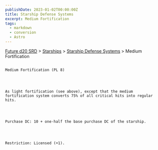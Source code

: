 ```yaml
---
publishDate: 2023-01-02T00:00:00Z
title: Starship Defense Systems
excerpt: Medium Fortification
tags:
  - markdown
  - conversion
  - Astro
---
```







[Future d20 SRD](/#futureD20)
     > [Starships](future-d20-srd-starships-index)
     > [Starship Defense Systems](future-d20-srd-starships-starship-defense-systems-index)
     > Medium Fortification
    




## 
    Medium Fortification (PL 8)
   



    As light fortification (see above), except that the medium fortification system converts 75% of all critical hits into regular hits.
   



    Purchase DC: 10 + one-half the base purchase DC of the starship.
   



    Restriction: Licensed (+1).
   





